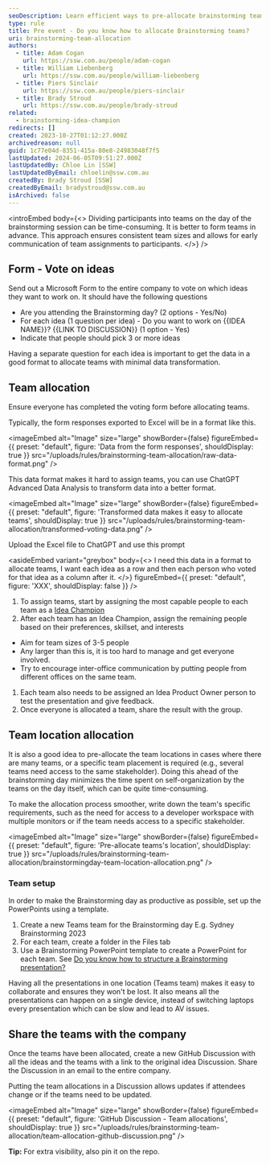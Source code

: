 ```yaml
---
seoDescription: Learn efficient ways to pre-allocate brainstorming teams using voting forms and AI data transformation for optimal team dynamics.
type: rule
title: Pre event - Do you know how to allocate Brainstorming teams?
uri: brainstorming-team-allocation
authors:
  - title: Adam Cogan
    url: https://ssw.com.au/people/adam-cogan
  - title: William Liebenberg
    url: https://ssw.com.au/people/william-liebenberg
  - title: Piers Sinclair
    url: https://ssw.com.au/people/piers-sinclair
  - title: Brady Stroud
    url: https://ssw.com.au/people/brady-stroud
related:
  - brainstorming-idea-champion
redirects: []
created: 2023-10-27T01:12:27.000Z
archivedreason: null
guid: 1c77e04d-8351-415a-80e8-24983048f7f5
lastUpdated: 2024-06-05T09:51:27.000Z
lastUpdatedBy: Chloe Lin [SSW]
lastUpdatedByEmail: chloelin@ssw.com.au
createdBy: Brady Stroud [SSW]
createdByEmail: bradystroud@ssw.com.au
isArchived: false
---
```


<introEmbed
  body={<>
Dividing participants into teams on the day of the brainstorming session can be time-consuming. It is better to form teams in advance.  This approach ensures consistent team sizes and allows for early communication of team assignments to participants.
  </>}
/>
## Form - Vote on ideas

Send out a Microsoft Form to the entire company to vote on which ideas they want to work on. It should have the following questions

* Are you attending the Brainstorming day? (2 options - Yes/No)
* For each idea (1 question per idea) - Do you want to work on &#123;&#123;IDEA NAME&#125;&#125;? &#123;&#123;LINK TO DISCUSSION&#125;&#125; (1 option - Yes)
* Indicate that people should pick 3 or more ideas

Having a separate question for each idea is important to get the data in a good format to allocate teams with minimal data transformation.

## Team allocation

Ensure everyone has completed the voting form before allocating teams.

Typically, the form responses exported to Excel will be in a format like this.


<imageEmbed
  alt="Image"
  size="large"
  showBorder={false}
  figureEmbed={{
    preset: "default",
    figure: 'Data from the form responses',
    shouldDisplay: true
  }}
  src="/uploads/rules/brainstorming-team-allocation/raw-data-format.png"
/>

This data format makes it hard to assign teams, you can use ChatGPT Advanced Data Analysis to transform data into a better format.


<imageEmbed
  alt="Image"
  size="large"
  showBorder={false}
  figureEmbed={{
    preset: "default",
    figure: 'Transformed data makes it easy to allocate teams',
    shouldDisplay: true
  }}
  src="/uploads/rules/brainstorming-team-allocation/transformed-voting-data.png"
/>

Upload the Excel file to ChatGPT and use this prompt

<asideEmbed
  variant="greybox"
  body={<>
    I need this data in a format to allocate teams, I want each idea as a row and then each person who voted for that idea as a column after it.
  </>}
  figureEmbed={{
    preset: "default",
    figure: 'XXX',
    shouldDisplay: false
  }}
/>

1. To assign teams, start by assigning the most capable people to each team as a [Idea Champion](/brainstorming-idea-champion)
2. After each team has an Idea Champion, assign the remaining people based on their preferences, skillset, and interests

* Aim for team sizes of 3-5 people
* Any larger than this is, it is too hard to manage and get everyone involved.
* Try to encourage inter-office communication by putting people from different offices on the same team.

1. Each team also needs to be assigned an Idea Product Owner person to test the presentation and give feedback.
2. Once everyone is allocated a team, share the result with the group.

## Team location allocation

It is also a good idea to pre-allocate the team locations in cases where there are many teams, or a specific team placement is required (e.g., several teams need access to the same stakeholder). Doing this ahead of the brainstorming day minimizes the time spent on self-organization by the teams on the day itself, which can be quite time-consuming.

To make the allocation process smoother, write down the team's specific requirements, such as the need for access to a developer workspace with multiple monitors or if the team needs access to a specific stakeholder.


<imageEmbed
  alt="Image"
  size="large"
  showBorder={false}
  figureEmbed={{
    preset: "default",
    figure: 'Pre-allocate teams\'s location',
    shouldDisplay: true
  }}
  src="/uploads/rules/brainstorming-team-allocation/brainstormingday-team-location-allocation.png"
/>

### Team setup

In order to make the Brainstorming day as productive as possible, set up the PowerPoints using a template.

1. Create a new Teams team for the Brainstorming day E.g. Sydney Brainstorming 2023
2. For each team, create a folder in the Files tab
3. Use a Brainstorming PowerPoint template to create a PowerPoint for each team.
See [Do you know how to structure a Brainstorming presentation?
](/rules-to-better-brainstorming/#presentations)

Having all the presentations in one location (Teams team) makes it easy to collaborate and ensures they won't be lost. It also means all the presentations can happen on a single device, instead of switching laptops every presentation which can be slow and lead to AV issues.

## Share the teams with the company

Once the teams have been allocated, create a new GitHub Discussion with all the ideas and the teams with a link to the original idea Discussion.
Share the Discussion in an email to the entire company.

Putting the team allocations in a Discussion allows updates if attendees change or if the teams need to be updated.


<imageEmbed
  alt="Image"
  size="large"
  showBorder={false}
  figureEmbed={{
    preset: "default",
    figure: 'GitHub Discussion - Team allocations',
    shouldDisplay: true
  }}
  src="/uploads/rules/brainstorming-team-allocation/team-allocation-github-discussion.png"
/>

**Tip:** For extra visibility, also pin it on the repo.

